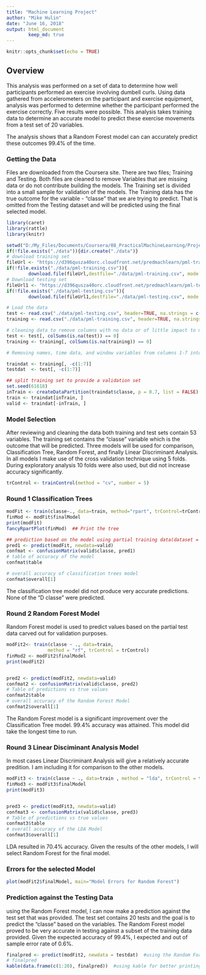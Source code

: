 ```yaml
---
title: "Machine Learning Project"
author: "Mike Hulin"
date: "June 16, 2018"
output: html_document
        keep_md: true
---
```


```r
knitr::opts_chunk$set(echo = TRUE)
```


## Overview
This analysis was performed on a set of data to determine how well participants performed an exercise involving dumbell curls.  Using data gathered from accelerometers on the participant and exercise equipment, analysis was performed to determine whether the participant performed the exercise correctly.  Five results were possible.  This analysis takes training data to determine an accurate model to predict these exercise movements from a test set of 20 variables.

The analysis shows that a Random Forest model can can accurately predict these outcomes 99.4% of the time.

### Getting the Data

Files are downloaded from the Coursera site.  There are two files; Training and Testing.  Both files are cleaned to remove
Variables that are missing data or do not contribute building the models.  The Training set is divided into a small sample for validation of the models.  The Training data has the true outcome for the variable - "classe" that we are trying to predict.  That is omitted from the Testing dataset and will be predicted using the final selected model.

```r
library(caret)
library(rattle)
library(knitr)

setwd("D:/My_Files/Documents/Coursera/08_PracticalMachineLearning/Project/")
if(!file.exists("./data")){dir.create("./data")}
# download training set
fileUrl <- "https://d396qusza40orc.cloudfront.net/predmachlearn/pml-training.csv"
if(!file.exists("./data/pml-training.csv")){
        download.file(fileUrl,destfile="./data/pml-training.csv", mode = "wb")}
# Download testing set
fileUrl1 <- "https://d396qusza40orc.cloudfront.net/predmachlearn/pml-testing.csv"
if(!file.exists("./data/pml-testing.csv")){
        download.file(fileUrl1,destfile="./data/pml-testing.csv", mode = "wb")}

# Load the data
test <- read.csv("./data/pml-testing.csv", header=TRUE, na.strings = c("NA", ""))
training <- read.csv("./data/pml-training.csv", header=TRUE, na.strings = c("NA", ""))

# cleaning data to remove columns with no data or of little impact to model creation
test <- test[, colSums(is.na(test)) == 0]
training <- training[, colSums(is.na(training)) == 0]

# Removing names, time data, and window variables from columns 1-7 into working data sets

traindat <- training[, -c(1:7)] 
testdat  <- test[, -c(1:7)]

## split training set to provide a validation set
set.seed(61618) 
inTrain <- createDataPartition(traindat$classe, p = 0.7, list = FALSE)
train <- traindat[inTrain, ]
valid <- traindat[-inTrain, ]

```


### Model Selection

After reviewing and cleaning the data both training and test sets contain 53 variables.  The training set contains the "classe" variable which is the outcome that will be predicted.  Three models will be used for comparison, Classification Tree, Random Forest, and finally Linear Discriminant Analysis.  In all models I make use of the cross validation technique using 5 folds.  During exploratory analysis 10 folds were also used, but did not increase accuracy significantly.

```r

trControl <- trainControl(method = "cv", number = 5)
```

### Round 1 Classification Trees
```r

modFit <- train(classe~., data=train, method="rpart", trControl=trControl)
finMod <- modFit$finalModel
print(modFit)
fancyRpartPlot(finMod)  ## Print the tree

## prediction based on the model using partial training data(dataset = valid)
pred1 <- predict(modFit, newdata=valid)
confmat <- confusionMatrix(valid$classe, pred1)
# table of accuracy of the model
confmat$table

# overall accuracy of classification trees model
confmat$overall[1]

```

The classification tree model did not produce very accurate predictions.  None of the "D classe" were predicted.


### Round 2 Random Forest Model

Random Forest model is used to predict values based on the partial test data carved out for validation purposes.
```r
modFit2<- train(classe ~ ., data=train,  
               method = "rf", trControl = trControl)
finMod2 <- modFit2$finalModel
print(modFit2)


pred2 <- predict(modFit2, newdata=valid)
confmat2 <- confusionMatrix(valid$classe, pred2)
# Table of predictions vs true values
confmat2$table
# overall accuracy of the Random Forest Model
confmat2$overall[1]
```

The Random Forest model is a significant improvement over the Classification Tree model.  99.4% accuracy was attained.  This model did take the longest time to run.

### Round 3 Linear Disciminant Analysis Model

In most cases Linear Discriminant Analysis will give a relatively accurate predition.  I am including it for comparison to the other models.

```r
modFit3 <- train(classe ~ ., data=train , method = "lda", trControl = trControl)
finMod3 <- modFit3$finalModel
print(modFit3)


pred3 <- predict(modFit3, newdata=valid)
confmat3 <- confusionMatrix(valid$classe, pred3)
# Table of predictions vs true values
confmat3$table
# overall accuracy of the LDA Model
confmat3$overall[1]
```

LDA resulted in 70.4% accuracy.  Given the results of the other models, I will select Random Forest for the final model.

### Errors for the selected Model

```r
plot(modFit2$finalModel, main="Model Errors for Random Forest")
```

### Prediction against the Testing Data

using the Random Forest model, I can now make a prediction against the test set that was provided.  The test set contains 20 tests and the goal is to predict the "classe" based on the variables.  The Random Forest model proved to be very accurate in testing against a subset of the training data provided.   Given the expected accuracy of 99.4%, I expected and out of sample error rate of 0.6%.  
```r
finalpred <- predict(modFit2, newdata = testdat)  #using the Random Forest Model
# finalpred
kable(data.frame(c(1:20), finalpred))  #using kable for better printing.
```

